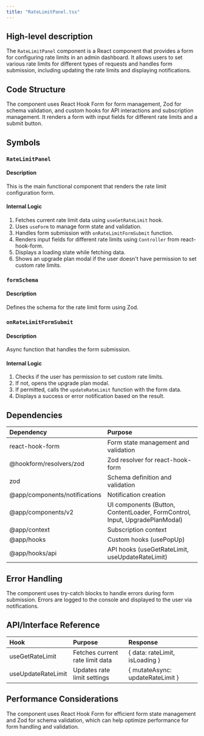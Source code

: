 ```yaml
---
title: "RateLimitPanel.tsx"
---
```


## High-level description
The `RateLimitPanel` component is a React component that provides a form for configuring rate limits in an admin dashboard. It allows users to set various rate limits for different types of requests and handles form submission, including updating the rate limits and displaying notifications.

## Code Structure
The component uses React Hook Form for form management, Zod for schema validation, and custom hooks for API interactions and subscription management. It renders a form with input fields for different rate limits and a submit button.

## Symbols

### `RateLimitPanel`
#### Description
This is the main functional component that renders the rate limit configuration form.

#### Internal Logic
1. Fetches current rate limit data using `useGetRateLimit` hook.
2. Uses `useForm` to manage form state and validation.
3. Handles form submission with `onRateLimitFormSubmit` function.
4. Renders input fields for different rate limits using `Controller` from react-hook-form.
5. Displays a loading state while fetching data.
6. Shows an upgrade plan modal if the user doesn't have permission to set custom rate limits.

### `formSchema`
#### Description
Defines the schema for the rate limit form using Zod.

### `onRateLimitFormSubmit`
#### Description
Async function that handles the form submission.

#### Internal Logic
1. Checks if the user has permission to set custom rate limits.
2. If not, opens the upgrade plan modal.
3. If permitted, calls the `updateRateLimit` function with the form data.
4. Displays a success or error notification based on the result.

## Dependencies
| Dependency | Purpose |
|:-----------|:--------|
| react-hook-form | Form state management and validation |
| @hookform/resolvers/zod | Zod resolver for react-hook-form |
| zod | Schema definition and validation |
| @app/components/notifications | Notification creation |
| @app/components/v2 | UI components (Button, ContentLoader, FormControl, Input, UpgradePlanModal) |
| @app/context | Subscription context |
| @app/hooks | Custom hooks (usePopUp) |
| @app/hooks/api | API hooks (useGetRateLimit, useUpdateRateLimit) |

## Error Handling
The component uses try-catch blocks to handle errors during form submission. Errors are logged to the console and displayed to the user via notifications.

## API/Interface Reference
| Hook | Purpose | Response |
|:-----|:--------|:---------|
| useGetRateLimit | Fetches current rate limit data | { data: rateLimit, isLoading } |
| useUpdateRateLimit | Updates rate limit settings | { mutateAsync: updateRateLimit } |

## Performance Considerations
The component uses React Hook Form for efficient form state management and Zod for schema validation, which can help optimize performance for form handling and validation.